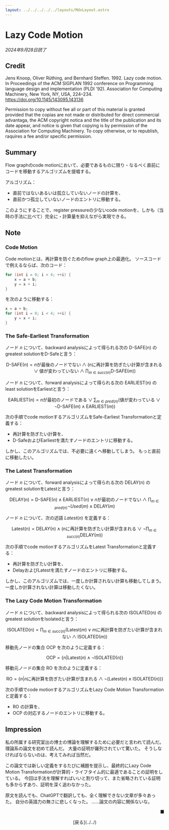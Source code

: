 ```yaml
---
layout: ../../../../../layouts/MdxLayout.astro
---
```


# Lazy Code Motion

_2024年9月28日読了_



## Credit

Jens Knoop, Oliver Rüthing, and Bernhard Steffen. 1992. Lazy code motion. In Proceedings of the ACM SIGPLAN 1992 conference on Programming language design and implementation (PLDI '92). Association for Computing Machinery, New York, NY, USA, 224–234. https://doi.org/10.1145/143095.143136

Permission to copy without fee all or part of this material is granted provided that the copias are not made or distributed for direct commercial advantaga, the ACM copyright notica and the title of the publication and its date appear, and notice is given that copying is by permission of the Association for Computing Machinery. To copy otherwise, or to republish, raquires a fee and/or specific permission.



## Summary

Flow graphのcode motionにおいて、必要であるものに限り・なるべく直前にコードを移動するアルゴリズムを提唱する。

アルゴリズム：

- 直前ではないあるいは孤立していないノードの計算を、
- 直前かつ孤立していないノードのエントリに移動する。

このようにすることで、register pressureの少ないcode motionを、しかも（当時の手法に比べて）完全に・計算量を抑えながら実現できる。

## Note

### Code Motion

Code motionとは、再計算を防ぐためのflow graph上の最適化。
ソースコードで例えるならば、次のコード：

```c
for (int i = 0; i < 4; ++i) {
    x = a + b;
    y = x + i;
}
```

を次のように移動する：

```c
x = a + b;
for (int i = 0; i < 4; ++i) {
    y = x + i;
}
```

### The Safe-Earliest Transformation

ノード $n$ について、backward analysisによって得られる次の $\text{D-SAFE(n)}$ のgreatest solutionをD-Safeと言う：

$$ \text{D-SAFE}(n) = n \text{が最後のノードでない} \land ( n \text{に再計算を防ぎたい計算が含まれる} \lor \text{値が変わっていない} \land \prod_{m \in succ(n)} \text{D-SAFE}(m) ) $$

ノード $n$ について、forward analysisによって得られる次の $\text{EARLIEST(n)}$ のleast solutionをEarliestと言う：

$$ \text{EARLIEST}(n) = n \text{が最初のノードである} \lor \sum_{m \in pred(n)} ( \text{値が変わっている} \lor \lnot \text{D-SAFE}(m) \land \text{EARLIEST}(m) ) $$

次の手順でcode motionするアルゴリズムをSafe-Earliest Transformationと定義する：

- 再計算を防ぎたい計算を、
- D-SafeおよびEarliestを満たすノードのエントリに移動する。

しかし、このアルゴリズムでは、不必要に遠くへ移動してしまう。
もっと直前に移動したい。

### The Latest Transformation

ノード $n$ について、forward analysisによって得られる次の $\text{DELAY(n)}$ のgreatest solutionをLatestと言う：

$$ \text{DELAY(n)} = \text{D-SAFE}(n) \land \text{EARLIEST}(n) \lor n \text{が最初のノードでない} \land \prod_{m \in pred(n)} \lnot Used(m) \land \text{DELAY}(m) $$

ノード $n$ について、次の述語 $Latest(n)$ を定義する：

$$ \text{Latest(n)} = \text{DELAY}(n) \land ( n \text{に再計算を防ぎたい計算が含まれる} \lor \lnot \prod_{m \in succ(n)} \text{DELAY}(m) ) $$

次の手順でcode motionするアルゴリズムをLatest Transformationと定義する：

- 再計算を防ぎたい計算を、
- DelayおよびLatestを満たすノードのエントリに移動する。

しかし、このアルゴリズムでは、一度しか計算されない計算も移動してしまう。
一度しか計算されない計算は移動したくない。

### The Lazy Code Motion Transformation

ノード $n$ について、backward analysisによって得られる次の $\text{ISOLATED(n)}$ のgreatest solutionをIsolatedと言う：

$$ \text{ISOLATED(n)} = \prod_{m \in succ(n)} ( \text{Latest}(m) \lor m \text{に再計算を防ぎたい計算が含まれない} \land \text{ISOLATED}(m) ) $$

移動先ノードの集合 $\text{OCP}$ を次のように定義する：

$$ \text{OCP} = \lbrace n | \text{Latest}(n) \land \lnot \text{ISOLATED}(n) \rbrace $$

移動元ノードの集合 $\text{RO}$ を次のように定義する：

$$ \text{RO} = \lbrace n | n \text{に再計算を防ぎたい計算が含まれる} \land \lnot ( \text{Latest}(n) \land \text{ISOLATED}(n) ) \rbrace $$ 

次の手順でcode motionするアルゴリズムをLazy Code Motion Transformationと定義する：

- $\text{RO}$ の計算を、
- $\text{OCP}$ の対応するノードのエントリに移動する。



## Impression

私の所属する研究室出の博士の博論を理解するために必要だと言われて読んだ。
理論系の論文を初めて読んだ。
大量の証明が羅列されていて驚いた。
そうしなければならないのは、考えてみれば当然だ。

この論文では新しい定義をするたびに補題を提示し、最終的にLazy Code Motion Transformationが計算的・ライフタイム的に最適であることの証明をしている。
今回は手法を理解すればいいと割り切って、また省略されている証明も多からずあり、証明を深く追わなかった。

原文を読んでも、ChatGPTで翻訳しても、全く理解できない文章が多々あった。
自分の英語力の無さに悲しくなった。
……論文の内容に関係ないな。



<p style="text-align: right">■</p>

<div style="text-align: center">
    [戻る](../../)
</div>

